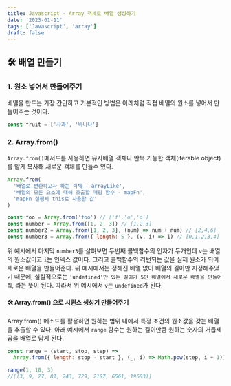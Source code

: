 ```yaml
---
title: Javascript - Array 객체로 배열 생성하기
date: '2023-01-11'
tags: ['Javascript', 'array']
draft: false
---
```


## 🛠 배열 만들기

### 1. 원소 넣어서 만들어주기

배열을 만드는 가장 간단하고 기본적인 방법은 아래처럼 직접 배열의 원소를 넣어서 만들어주는 것이다.

```javascript
const fruit = ['사과', '바나나']
```

### 2. Array.from()

`Array.from()`메서드를 사용하면 유사배열 객체나 반복 가능한 객체(iterable object)를 얕게 복사해 새로운 객체를 만들수 있다.

```javascript
Array.from(
  '배열로 변환하고자 하는 객체 - arrayLike',
  '배열의 모든 요소에 대해 호출할 매핑 함수 - mapFn',
  'mapFn 실행시 this로 사용할 값'
)
```

```javascript
const foo = Array.from('foo') // ['f','o','o']
const number = Array.from([1, 2, 3]) // [1,2,3]
const number2 = Array.from([1, 2, 3], (num) => num + num) // [2,4,6]
const number3 = Array.from({ length: 5 }, (v, i) => i) // [0,1,2,3,4]
```

위 예시에서 마지막 `number3`를 살펴보면 두번째 콜백함수의 인자가 두개인데 `v`는 배열의 원소값이고 `i`는 인덱스 값이다. 그리고 콜백함수의 리턴되는 값을 실제 원소가 되어 새로운 배열을 만들어준다.
위 예시에서는 정해진 배열 없이 배열의 길이만 지정해주었기 때문에, 실질적으로는 `'undefined'만 있는 길이가 5인 배열에서 새로운 배열을 만들어줘`, 라는 뜻이 된다. 따라서 위 예시에서 `v`는 `undefined`가 된다.

#### 🛠 Array.from() 으로 시퀀스 생성기 만들어주기

Array.from() 메소드를 활용하면 원하는 범위 내에서 특정 조건의 원소값을 갖는 배열을 추출할 수 있다.
아래 예시에서 `range` 함수는 원하는 길이만큼 원하는 숫자의 거듭제곱을 배열로 담게 된다.

```javascript
const range = (start, stop, step) =>
  Array.from({ length: stop - start }, (_, i) => Math.pow(step, i + 1))

range(1, 10, 3)
//[(3, 9, 27, 81, 243, 729, 2187, 6561, 19683)]
```
